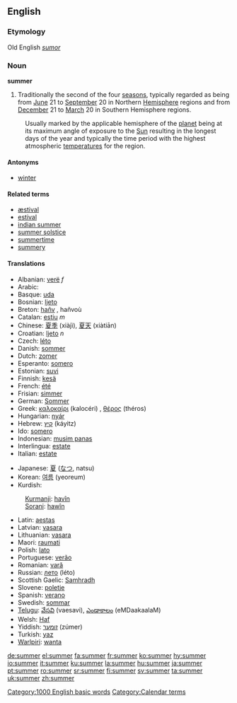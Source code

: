 ==English==

{{rank|leaves|chair|date|854|summer|simply|terrible|Tom}}

===Etymology===
Old English ''[[sumor]]''
===Noun===
'''summer'''

# Traditionally the second of the four [[season]]s, typically regarded as being from [[June]] 21 to [[September]] 20 in Northern [[Hemisphere]] regions and from [[December]] 21 to [[March]] 20 in Southern Hemisphere regions.
:Usually marked by the applicable hemisphere of the [[planet]] being at its maximum angle of exposure to the [[Sun]] resulting in the longest days of the year and typically the time period with the highest atmospheric [[temperature]]s for the region.

====Antonyms====
*[[winter]]

====Related terms====
*[[æstival]]
*[[estival]]
*[[indian summer]]
*[[summer solstice]]
*[[summertime]]
*[[summery]]

====Translations====
{{top}}
*Albanian: [[verë]] ''f''
*Arabic: {{ARchar|[[صيف]]}} {{Unicode|(ʂaif)}}
*Basque: [[uda]]
*Bosnian: [[ljeto]] {{n}}
*Breton: [[hañv]] {{m}}, hañvoù
*Catalan: [[estiu]] ''m''
*Chinese: [[夏季]] (xiàjì), [[夏天]] (xiàtiān)
*Croatian: [[ljeto]] ''n''
*Czech: [[léto]] {{n}}
*Danish: [[sommer]]
*Dutch: [[zomer]] {{m}}
*Esperanto: [[somero]]
*Estonian: [[suvi]]
*Finnish: [[kesä]]
*French: [[été]] {{m}}
*Frisian: [[simmer]]
*German: [[Sommer]] {{m}}
*Greek: [[καλοκαίρι]] (kalocéri) {{n}}, [[θέρος]] (théros) {{n}}
*Hungarian: [[nyár]]
*Hebrew: [[קיץ]] (káyitz)
*Ido: [[somero]]
*Indonesian: [[musim panas]]
*Interlingua: [[estate]]
*Italian: [[estate]] {{f}}
{{mid}}
*Japanese: [[夏]] ([[なつ]], natsu)
*Korean: [[여름]] (yeoreum)
*Kurdish:
:[[Kurmanji]]: [[havîn]] {{f}}
:[[Sorani]]: [[hawîn]]
*Latin: [[aestas]]
*Latvian: [[vasara]] {{f}}
*Lithuanian: [[vasara]] {{f}}
*Maori: [[raumati]]
*Polish: [[lato]] {{n}}
*Portuguese: [[verão]] {{m}}
*Romanian: [[vară]] {{f}}
*Russian: [[лето]] (léto) {{n}}
*Scottish Gaelic: [[Samhradh]] {{m}}
*Slovene: [[poletje]] {{n}}
*Spanish: [[verano]] {{m}}
*Swedish: [[sommar]]
*[[Telugu]]: [[వేసవి]] (vaesavi), [[ఎండాకాలం]] (eMDaakaalaM)
*Welsh: [[Haf]]
*Yiddish: [[זומער]] (zúmer)
*Turkish: [[yaz]]
*[[Warlpiri]]: [[wanta]]
{{bottom}}

[[Category:1000 English basic words]]
[[Category:Calendar terms]]

[[de:summer]]
[[el:summer]]
[[fa:summer]]
[[fr:summer]]
[[ko:summer]]
[[hy:summer]]
[[io:summer]]
[[it:summer]]
[[ku:summer]]
[[la:summer]]
[[hu:summer]]
[[ja:summer]]
[[pt:summer]]
[[ro:summer]]
[[sr:summer]]
[[fi:summer]]
[[sv:summer]]
[[ta:summer]]
[[uk:summer]]
[[zh:summer]]